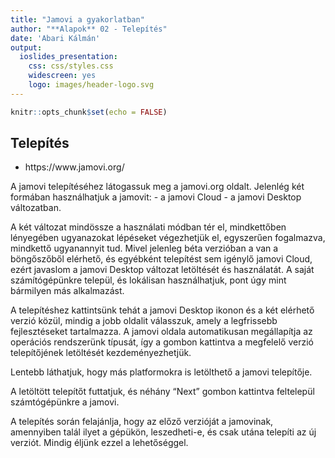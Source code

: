 ```yaml
---
title: "Jamovi a gyakorlatban"
author: "**Alapok** 02 - Telepítés"
date: 'Abari Kálmán'
output: 
  ioslides_presentation: 
    css: css/styles.css
    widescreen: yes
    logo: images/header-logo.svg
---
```


```r
knitr::opts_chunk$set(echo = FALSE)
```

## Telepítés

-   https://www.jamovi.org/

<div class="notes">
A jamovi telepítéséhez látogassuk meg a jamovi.org oldalt. Jelenlég két formában használhatjuk a jamovit:
- a jamovi Cloud
- a jamovi Desktop változatban.

A két változat mindössze a használati módban tér el, mindkettőben lényegében ugyanazokat lépéseket végezhetjük el, egyszerűen fogalmazva, mindkettő ugyanannyit tud. Mivel jelenleg béta verzióban a van a böngőszőből elérhető, és egyébként telepítést sem igénylő jamovi Cloud, ezért javaslom a jamovi Desktop változat letöltését és használatát. A saját számítógépünkre települ, és lokálisan használhatjuk, pont úgy mint bármilyen más alkalmazást.

A telepítéshez kattintsünk tehát a jamovi Desktop ikonon és a két elérhető verzió közül, mindig a jobb oldalit válasszuk, amely a legfrissebb fejlesztéseket tartalmazza. A jamovi oldala automatikusan megállapítja az operációs rendszerünk típusát, így a gombon kattintva a megfelelő verzió telepítőjének letöltését kezdeményezhetjük. 

Lentebb láthatjuk, hogy más platformokra is letölthető a jamovi telepítője.

A letöltött telepítőt futtatjuk, és néhány "Next" gombon kattintva feltelepül számtógépünkre a jamovi.

A telepítés során felajánlja, hogy az előző verzióját a jamovinak, amennyiben talál ilyet a gépükön, leszedheti-e, és csak utána telepíti az új verziót. Mindig éljünk ezzel a lehetőséggel.


</div>
